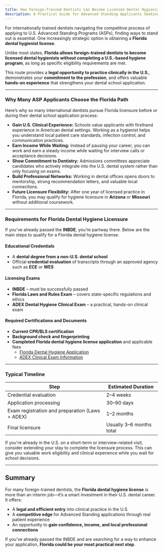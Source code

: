 ```yaml
---
title: How Foreign-Trained Dentists Can Become Licensed Dental Hygienists
description: A Practical Guide for Advanced Standing Applicants Seeking U.S. Clinical Experience Through Florida Dental Hygiene Licensure
---
```


For internationally trained dentists navigating the competitive process of applying to U.S. Advanced Standing Programs (ASPs), finding ways to stand out is essential. One increasingly strategic option is obtaining a **Florida dental hygienist license**.

Unlike most states, **Florida allows foreign-trained dentists to become licensed dental hygienists without completing a U.S.-based hygiene program**, as long as specific eligibility requirements are met.

This route provides a **legal opportunity to practice clinically in the U.S.**, demonstrates your **commitment to the profession**, and offers valuable **hands-on experience** that strengthens your dental school application.

---

### Why Many ASP Applicants Choose the Florida Path

Here’s why so many international dentists pursue Florida licensure before or during their dental school application process:

- **Gain U.S. Clinical Experience:** Schools value applicants with firsthand experience in American dental settings. Working as a hygienist helps you understand local patient care standards, infection control, and communication practices.
- **Earn Income While Waiting:** Instead of pausing your career, you can work and earn a steady income while waiting for interview calls or acceptance decisions.
- **Show Commitment to Dentistry:** Admissions committees appreciate candidates who actively integrate into the U.S. dental system rather than only focusing on exams.
- **Build Professional Networks:** Working in dental offices opens doors to mentorship, strong recommendation letters, and valuable local connections.
- **Future Licensure Flexibility:** After one year of licensed practice in Florida, you may qualify for hygiene licensure in **Arizona** or **Missouri** without additional coursework.

---

### Requirements for Florida Dental Hygiene Licensure

If you’ve already passed the **INBDE**, you’re partway there. Below are the main steps to qualify for a Florida dental hygiene license.

#### Educational Credentials

- A **dental degree from a non-U.S. dental school**
- Official **credential evaluation** of transcripts through an approved agency such as **ECE** or **WES**

#### Licensing Exams

- **INBDE** – must be successfully passed
- **Florida Laws and Rules Exam** – covers state-specific regulations and ethics
- **ADEX Dental Hygiene Clinical Exam** – a practical, hands-on clinical exam

#### Required Certifications and Documents

- **Current CPR/BLS certification**
- **Background check and fingerprinting**
- **Completed Florida dental hygiene license application** and applicable fees
  - [Florida Dental Hygiene Application](states.florida.dentalHygieneApp)
  - [ADEX Clinical Exam Information](https://adextesting.org/)

---

### Typical Timeline

| Step                                            | Estimated Duration       |
| ----------------------------------------------- | ------------------------ |
| Credential evaluation                           | 2–4 weeks                |
| Application processing                          | 30–90 days               |
| Exam registration and preparation (Laws + ADEX) | 1–2 months               |
| Final licensure                                 | Usually 3–6 months total |

<Aside>
  If you're already in the U.S. on a short-term or interview-related visit, consider extending your
  stay to complete the licensure process. This can give you valuable work eligibility and clinical
  experience while you wait for school decisions.
</Aside>

---

## Summary

For many foreign-trained dentists, the **Florida dental hygiene license** is more than an interim job—it’s a smart investment in their U.S. dental career. It offers:

- A **legal and efficient entry** into clinical practice in the U.S.
- A **competitive edge** for Advanced Standing applications through real patient experience
- An opportunity to **gain confidence, income, and local professional connections**

If you’ve already passed the INBDE and are searching for a way to enhance your application, **Florida could be your most practical next step**.
